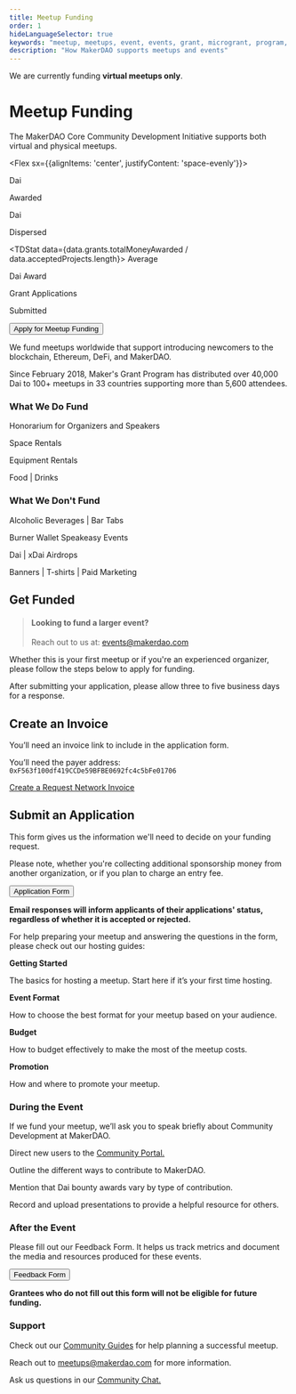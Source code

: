 ```yaml
---
title: Meetup Funding
order: 1
hideLanguageSelector: true
keywords: "meetup, meetups, event, events, grant, microgrant, program, help, local"
description: "How MakerDAO supports meetups and events"
---
```


<StatusBanner>

We are currently funding **virtual meetups only**.

</StatusBanner>

# Meetup Funding

The MakerDAO Core Community Development Initiative supports both virtual and physical meetups.      

<Flex sx={{alignItems: 'center', justifyContent: 'space-evenly'}}>

<TDStat data={data.grants.totalMoneyAwarded}>
Dai

Awarded
</TDStat>

<TDStat data={data.grants.totalMoneyDispersed}>
Dai

Dispersed
</TDStat>

<TDStat data={data.grants.totalMoneyAwarded / data.acceptedProjects.length}>
Average

Dai Award
</TDStat>

<TDStat alt data={data.grants.applicationsSubmitted}>
Grant Applications

Submitted
</TDStat>
</Flex>

<Aligner center>

<Button to="https://airtable.com/shr4HOtcZ8o3VZmek">Apply for Meetup Funding</Button>

</Aligner>

We fund meetups worldwide that support introducing newcomers to the blockchain, Ethereum, DeFi, and MakerDAO.

Since February 2018, Maker's Grant Program has distributed over 40,000 Dai to 100+ meetups in 33 countries supporting more than 5,600 attendees.

<Tout>

<Box>

### What We Do Fund

<List>

Honorarium for Organizers and Speakers

Space Rentals

Equipment Rentals

Food | Drinks

</List>

</Box>

<Box>

### What We Don't Fund

<List>

Alcoholic Beverages | Bar Tabs

Burner Wallet Speakeasy Events

Dai | xDai Airdrops

Banners | T-shirts | Paid Marketing

</List>

</Box>

</Tout>

## Get Funded

> #### **Looking to fund a larger event?**
>
> Reach out to us at: events@makerdao.com

Whether this is your first meetup or if you're an experienced organizer, please follow the steps below to apply for funding.

After submitting your application, please allow three to five business days for a response.

<Process>

<Box>

## Create an Invoice

You’ll need an invoice link to include in the application form.

You’ll need the payer address: `0xF563f100df419CCDe59BFBE0692fc4c5bFe01706`

[Create a Request Network Invoice](https://app.request.network/#/)

</Box>

<Box>

## Submit an Application

This form gives us the information we'll need to decide on your funding request.

Please note, whether you're collecting additional sponsorship money from another organization, or if you plan to charge an entry fee.

<Aligner center>

<Button to="https://airtable.com/shr4HOtcZ8o3VZmek">Application Form</Button>

</Aligner>

**Email responses will inform applicants of their applications' status, regardless of whether it is accepted or rejected.**

<Callout>

For help preparing your meetup and answering the questions in the form, please check out our hosting guides:

<List>

<Link to="/contribute/meetups/getting-started-guide">

**Getting Started**

The basics for hosting a meetup. Start here if it’s your first time hosting.

</Link>

<Link to="/contribute/meetups/event-formats-guide">

**Event Format**

How to choose the best format for your meetup based on your audience.

</Link>

<Link to="/contribute/meetups/budget-guide">

**Budget**

How to budget effectively to make the most of the meetup costs.

</Link>

<Link to="/contribute/meetups/promotion-guide">

**Promotion**

How and where to promote your meetup.

</Link>

</List>

</Callout>

</Box>

<Box>

### During the Event

If we fund your meetup, we’ll ask you to speak briefly about Community Development at MakerDAO.

<Checklist>

Direct new users to the [Community Portal.](/content/en/index/)

Outline the different ways to contribute to MakerDAO.

Mention that Dai bounty awards vary by type of contribution.

Record and upload presentations to provide a helpful resource for others.

</Checklist>

</Box>

<Box>

### After the Event

Please fill out our Feedback Form. It helps us track metrics and document the media and resources produced for these events.

<Aligner center>

<Button to="https://airtable.com/shr6Icuj6tOy0k55l">Feedback Form</Button>

</Aligner>

**Grantees who do not fill out this form will not be eligible for future funding.**

</Box>

</Process>

### Support

<List>

Check out our [Community Guides](/work-with-us/meetups/) for help planning a successful meetup.

Reach out to meetups@makerdao.com for more information.

Ask us questions in our [Community Chat.](https://chat.makerdao.com/channel/community-development)

</List>
